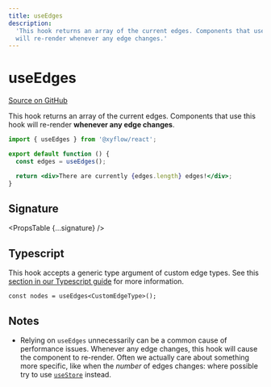 ```yaml
---
title: useEdges
description:
  'This hook returns an array of the current edges. Components that use this hook
  will re-render whenever any edge changes.'
---
```



# useEdges

[Source on GitHub](https://github.com/xyflow/xyflow/blob/main/packages/react/src/hooks/useEdges.ts)

This hook returns an array of the current edges. Components that use this hook
will re-render **whenever any edge changes**.

```jsx
import { useEdges } from '@xyflow/react';

export default function () {
  const edges = useEdges();

  return <div>There are currently {edges.length} edges!</div>;
}
```

## Signature

<PropsTable {...signature} />

## Typescript

This hook accepts a generic type argument of custom edge types. See this
[section in our Typescript guide](/learn/advanced-use/typescript#nodetype-edgetype-unions) for more information.

```tsx
const nodes = useEdges<CustomEdgeType>();
```

## Notes

- Relying on `useEdges` unnecessarily can be a common cause of performance
  issues. Whenever any edge changes, this hook will cause the component to
  re-render. Often we actually care about something more specific, like when
  the _number_ of edges changes: where possible try to use
  [`useStore`](/api-reference/hooks/use-store) instead.
